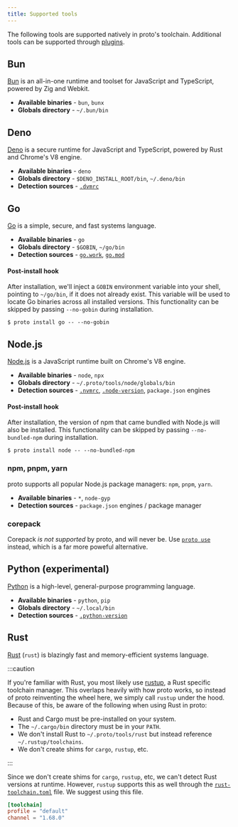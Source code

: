 ```yaml
---
title: Supported tools
---
```



The following tools are supported natively in proto's toolchain. Additional tools can be supported
through [plugins](./plugins).

## Bun

<WasmLink to="https://github.com/moonrepo/bun-plugin" />

[Bun](https://bun.sh/) is an all-in-one runtime and toolset for JavaScript and TypeScript, powered
by Zig and Webkit.

- **Available binaries** - `bun`, `bunx`
- **Globals directory** - `~/.bun/bin`

## Deno

<WasmLink to="https://github.com/moonrepo/deno-plugin" />

[Deno](https://deno.land/) is a secure runtime for JavaScript and TypeScript, powered by Rust and
Chrome's V8 engine.

- **Available binaries** - `deno`
- **Globals directory** - `$DENO_INSTALL_ROOT/bin`, `~/.deno/bin`
- **Detection sources** - [`.dvmrc`](https://github.com/justjavac/dvm)

## Go

<WasmLink to="https://github.com/moonrepo/go-plugin" />

[Go](https://go.dev/) is a simple, secure, and fast systems language.

- **Available binaries** - `go`
- **Globals directory** - `$GOBIN`, `~/go/bin`
- **Detection sources** - [`go.work`](https://go.dev/doc/tutorial/workspaces),
  [`go.mod`](https://go.dev/doc/modules/gomod-ref)

#### Post-install hook

After installation, we'll inject a `GOBIN` environment variable into your shell, pointing to
`~/go/bin`, if it does not already exist. This variable will be used to locate Go binaries across
all installed versions. This functionality can be skipped by passing `--no-gobin` during
installation.

```shell
$ proto install go -- --no-gobin
```

## Node.js

<WasmLink to="https://github.com/moonrepo/node-plugin" />

[Node.js](https://nodejs.org/) is a JavaScript runtime built on Chrome's V8 engine.

- **Available binaries** - `node`, `npx`
- **Globals directory** - `~/.proto/tools/node/globals/bin`
- **Detection sources** - [`.nvmrc`](https://github.com/nvm-sh/nvm),
  [`.node-version`](https://github.com/nodenv/nodenv), `package.json` engines

#### Post-install hook

After installation, the version of npm that came bundled with Node.js will also be installed. This
functionality can be skipped by passing `--no-bundled-npm` during installation.

```shell
$ proto install node -- --no-bundled-npm
```

### npm, pnpm, yarn

<WasmLink to="https://github.com/moonrepo/node-plugin" />

proto supports all popular Node.js package managers: `npm`, `pnpm`, `yarn`.

- **Available binaries** - `*`, `node-gyp`
- **Detection sources** - `package.json` engines / package manager

### corepack

Corepack _is not supported_ by proto, and will never be. Use [`proto use`](./commands/use) instead,
which is a far more poweful alternative.

## Python (experimental)

<WasmLink to="https://github.com/moonrepo/python-plugin" />

[Python](https://www.python.org/) is a high-level, general-purpose programming language.

- **Available binaries** - `python`, `pip`
- **Globals directory** - `~/.local/bin`
- **Detection sources** - [`.python-version`](https://github.com/pyenv/pyenv)

## Rust

<WasmLink to="https://github.com/moonrepo/rust-plugin" />

[Rust](https://www.rust-lang.org/) (`rust`) is blazingly fast and memory-efficient systems language.

:::caution

If you're familiar with Rust, you most likely use [rustup](https://rustup.rs), a Rust specific
toolchain manager. This overlaps heavily with how proto works, so instead of proto reinventing the
wheel here, we simply call `rustup` under the hood. Because of this, be aware of the following when
using Rust in proto:

- Rust and Cargo must be pre-installed on your system.
- The `~/.cargo/bin` directory must be in your `PATH`.
- We don't install Rust to `~/.proto/tools/rust` but instead reference `~/.rustup/toolchains`.
- We don't create shims for `cargo`, `rustup`, etc.

:::

Since we don't create shims for `cargo`, `rustup`, etc, we can't detect Rust versions at runtime.
However, `rustup` supports this as well through the
[`rust-toolchain.toml`](https://rust-lang.github.io/rustup/overrides.html#the-toolchain-file) file.
We suggest using this file.

```toml title="rust-toolchain.toml"
[toolchain]
profile = "default"
channel = "1.68.0"
```
